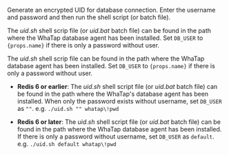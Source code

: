 Generate an encrypted UID for database connection. Enter the username and password and then run the shell script (or batch file). 

<Xclude product='redis,oracle-pro'>

The <em>uid.sh</em> shell scrip file (or <em>uid.bat</em> batch file) can be found in the path where the WhaTap database agent has been installed. Set <code>DB_USER</code> to <code>{props.name}</code> if there is only a password without user.

</Xclude>

<InDoc product="oracle-pro">

The <em>uid.sh</em> shell scrip file can be found in the path where the WhaTap database agent has been installed. Set <code>DB_USER</code> to <code>{props.name}</code> if there is only a password without user.

</InDoc>

<InDoc product='redis'>

- **Redis 6 or earlier**: The <em>uid.sh</em> shell script file (or <em>uid.bat</em> batch file) can be found in the path where the WhaTap's database agent has been installed. When only the password exists without username, set <code>DB_USER</code> as <code>""</code>. e.g. `./uid.sh "" whatap\!pwd`

- **Redis 6 or later**: The <em>uid.sh</em> shell script file (or <em>uid.bat</em> batch file) can be found in the path where the WhaTap database agent has been installed. If there is only a password without username, set <code>DB_USER</code> as <code>default</code>. e.g. `./uid.sh default whatap\!pwd`

</InDoc>
